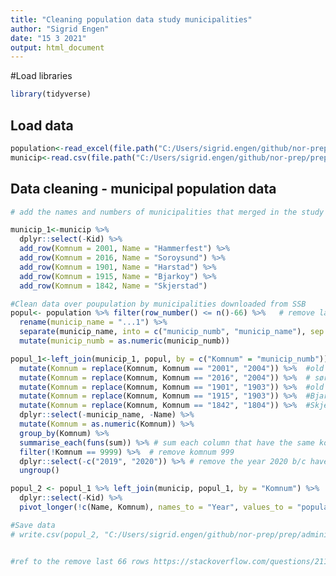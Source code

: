 ```yaml
---
title: "Cleaning population data study municipalities"
author: "Sigrid Engen"
date: "15 3 2021"
output: html_document
---
```

#Load libraries 
```r
library(tidyverse)
```


## Load data
```r
population<-read_excel(file.path("C:/Users/sigrid.engen/github/nor-prep/prep/administrative/data/population_muncipalities_Norway_SSB_1986_2020.xlsx"), sheet = 1, skip = 3) 
municip<-read.csv(file.path("C:/Users/sigrid.engen/github/nor-prep/prep/administrative/komlist.csv"), sep=";")

```

## Data cleaning - municipal population data 
```r
# add the names and numbers of municipalities that merged in the study period to the study areas list in order to extract all the relevant population data

municip_1<-municip %>% 
  dplyr::select(-Kid) %>% 
  add_row(Komnum = 2001, Name = "Hammerfest") %>% 
  add_row(Komnum = 2016, Name = "Soroysund") %>%
  add_row(Komnum = 1901, Name = "Harstad") %>%
  add_row(Komnum = 1915, Name = "Bjarkoy") %>%
  add_row(Komnum = 1842, Name = "Skjerstad") 

#Clean data over poupulation by municipalities downloaded from SSB 
popul<- population %>% filter(row_number() <= n()-66) %>%   # remove last 66 rows of data 
  rename(municip_name = "...1") %>% 
  separate(municip_name, into = c("municip_numb", "municip_name"), sep = 4, remove = TRUE) %>% 
  mutate(municip_numb = as.numeric(municip_numb))

popul_1<-left_join(municip_1, popul, by = c("Komnum" = "municip_numb")) %>% 
  mutate(Komnum = replace(Komnum, Komnum == "2001", "2004")) %>%  #old hammerfest with new hammerfest
  mutate(Komnum = replace(Komnum, Komnum == "2016", "2004")) %>%  # sørøysund with new hammerfest
  mutate(Komnum = replace(Komnum, Komnum == "1901", "1903")) %>%  #old harstad with new harstad
  mutate(Komnum = replace(Komnum, Komnum == "1915", "1903")) %>%  #Bjarkøy with new harstad 
  mutate(Komnum = replace(Komnum, Komnum == "1842", "1804")) %>%  #Skjerstad to Bodø
  dplyr::select(-municip_name, -Name) %>% 
  mutate(Komnum = as.numeric(Komnum)) %>% 
  group_by(Komnum) %>% 
  summarise_each(funs(sum)) %>% # sum each column that have the same komnum
  filter(!Komnum == 9999) %>%  # remove komnum 999
  dplyr::select(-c("2019", "2020")) %>% # remove the year 2020 b/c have not adjusted for major changes in municipality numbers/mergers this year
  ungroup()

popul_2 <- popul_1 %>% left_join(municip, popul_1, by = "Komnum") %>% 
  dplyr::select(-Kid) %>% 
  pivot_longer(!c(Name, Komnum), names_to = "Year", values_to = "population")

#Save data
# write.csv(popul_2, "C:/Users/sigrid.engen/github/nor-prep/prep/administrative/data/population_size_study_municipalities_1986_2018.csv")


#ref to the remove last 66 rows https://stackoverflow.com/questions/21148498/remove-last-n-rows-in-data-frame-with-the-arbitrary-number-of-rows

```